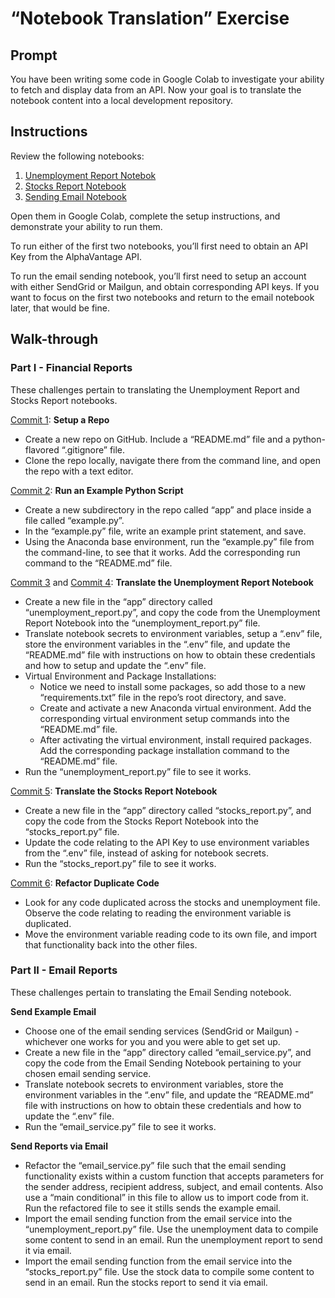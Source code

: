 

# "Notebook Translation" Exercise {.unnumbered}

## Prompt

You have been writing some code in Google Colab to investigate your ability to fetch and display data from an API. Now your goal is to translate the notebook content into a local development repository.

## Instructions

Review the following notebooks:

  1. [Unemployment Report Notebok](https://colab.research.google.com/drive/1JkpECeSe5mQG8nwQsMx8e-Zth0ttb3GC)
  2. [Stocks Report Notebook](https://colab.research.google.com/drive/1PFobHF5SqKHTMzmg5Q8J5wOx5XxWdIch)
  3. [Sending Email Notebook](https://colab.research.google.com/drive/11VEVepn_8y2QXoUU1jDoawChqIMbGP1L)

Open them in Google Colab, complete the setup instructions, and demonstrate your ability to run them.

To run either of the first two notebooks, you'll first need to obtain an API Key from the AlphaVantage API.

To run the email sending notebook, you'll first need to setup an account with either SendGrid or Mailgun, and obtain corresponding API keys. If you want to focus on the first two notebooks and return to the email notebook later, that would be fine.

## Walk-through

### Part I - Financial Reports

These challenges pertain to translating the Unemployment Report and Stocks Report notebooks.

[Commit 1](https://github.com/s2t2/my-first-app-inclass-summer-2024/commit/a32ac642b32ca708691c977dca740cea32932a63): **Setup a Repo**

  + Create a new repo on GitHub. Include a "README.md" file and a python-flavored ".gitignore" file.
  + Clone the repo locally, navigate there from the command line, and open the repo with a text editor.

[Commit 2](https://github.com/s2t2/my-first-app-inclass-summer-2024/commit/d0e453b82bc75ec12d4efe1aa538efc99345473e): **Run an Example Python Script**

  + Create a new subdirectory in the repo called "app" and place inside a file called "example.py".
  + In the "example.py" file, write an example print statement, and save.
  + Using the Anaconda base environment, run the "example.py" file from the command-line, to see that it works. Add the corresponding run command to the "README.md" file.

[Commit 3](https://github.com/s2t2/my-first-app-inclass-summer-2024/commit/0c8f2124b81eef0563899ef94f91ceb837db4e34) and [Commit 4](https://github.com/s2t2/my-first-app-inclass-summer-2024/commit/0c8f2124b81eef0563899ef94f91ceb837db4e34): **Translate the Unemployment Report Notebook**

  + Create a new file in the "app" directory called "unemployment_report.py", and copy the code from the Unemployment Report Notebook into the "unemployment_report.py" file.
  + Translate notebook secrets to environment variables, setup a ".env" file, store the environment variables in the ".env" file, and update the "README.md" file with instructions on how to obtain these credentials and how to setup and update the ".env" file.
  + Virtual Environment and Package Installations:
    + Notice we need to install some packages, so add those to a new "requirements.txt" file in the repo's root directory, and save.
    + Create and activate a new Anaconda virtual environment. Add the corresponding virtual environment setup commands into the "README.md" file.
    + After activating the virtual environment, install required packages. Add the corresponding package installation command to the "README.md" file.
  + Run the "unemployment_report.py" file to see it works.



[Commit 5](https://github.com/s2t2/my-first-app-inclass-summer-2024/commit/96d3273c8cb91354c231adf058d1fa5bbc384eee): **Translate the Stocks Report Notebook**

  + Create a new file in the "app" directory called "stocks_report.py", and copy the code from the Stocks Report Notebook into the "stocks_report.py" file.
  + Update the code relating to the API Key to use environment variables from the ".env" file, instead of asking for notebook secrets.
  + Run the "stocks_report.py" file to see it works.


[Commit 6](https://github.com/s2t2/my-first-app-inclass-summer-2024/commit/47bf91f61bfb68704efc388cae3ba3e526717c76): **Refactor Duplicate Code**

  + Look for any code duplicated across the stocks and unemployment file. Observe the code relating to reading the environment variable is duplicated.
  + Move the environment variable reading code to its own file, and import that functionality back into the other files.

### Part II - Email Reports

These challenges pertain to translating the Email Sending notebook.


**Send Example Email**

  + Choose one of the email sending services (SendGrid or Mailgun) - whichever one works for you and you were able to get set up.
  + Create a new file in the "app" directory called "email_service.py", and copy the code from the Email Sending Notebook pertaining to your chosen email sending service.
  + Translate notebook secrets to environment variables, store the environment variables in the ".env" file, and update the "README.md" file with instructions on how to obtain these credentials and how to update the ".env" file.
  + Run the "email_service.py" file to see it works.

**Send Reports via Email**

  + Refactor the "email_service.py" file such that the email sending functionality exists within a custom function that accepts parameters for the sender address, recipient address, subject, and email contents. Also use a "main conditional" in this file to allow us to import code from it. Run the refactored file to see it stills sends the example email.
  + Import the email sending function from the email service into the "unemployment_report.py" file. Use the unemployment data to compile some content to send in an email. Run the unemployment report to send it via email.
  + Import the email sending function from the email service into the "stocks_report.py" file. Use the stock data to compile some content to send in an email. Run the stocks report to send it via email.
